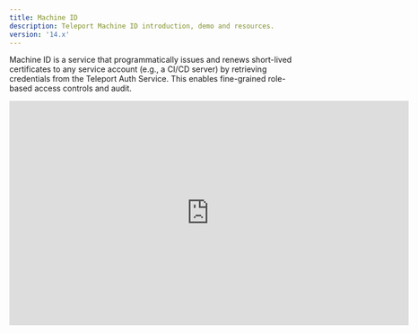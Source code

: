 ```yaml
---
title: Machine ID
description: Teleport Machine ID introduction, demo and resources.
version: '14.x'
---
```


Machine ID is a service that programmatically issues and renews short-lived
certificates to any service account (e.g., a CI/CD server) by retrieving
credentials from the Teleport Auth Service. This enables fine-grained
role-based access controls and audit.

<iframe width="712" height="400" src="https://www.youtube-nocookie.com/embed/QWd0eqIa9mA?" frameBorder="0" allow="accelerometer; autoplay; encrypted-media; gyroscope; picture-in-picture" allowFullScreen />

<br />

Machine ID supports the following Teleport features:

- [Server Access](/ver/14.x/machine-id/getting-started)
- [Database Access](/ver/14.x/machine-id/guides/databases)
- [Kubernetes Access](/ver/14.x/machine-id/guides/kubernetes) (*in Teleport v10.1*)
- [Application Access](/ver/14.x/machine-id/guides/applications) (*in Teleport v10.1*)
  - Note: [AWS Console](/ver/14.x/application-access/cloud-apis/aws-console) and API access are currently unsupported.
- [Teleport API Access](/ver/14.x/api/introduction)

These features are supported in Teleport Enterprise and Teleport Cloud.

The following features are **not** yet supported by Machine ID:

- [Desktop Access](/ver/14.x/desktop-access/introduction)
- [User Impersonation](/ver/14.x/access-controls/guides/impersonation): Machine
  ID uses Role Impersonation which cannot be combined with User Impersonation
- Multifactor authentication like [WebAuthn](/ver/14.x/access-controls/guides/webauthn) and [Passwordless](/ver/14.x/access-controls/guides/passwordless)
- [AWS Console Access](/ver/14.x/application-access/cloud-apis/aws-console)

## Getting started

- [Getting started](/ver/14.x/machine-id/getting-started): Getting started with Teleport Machine ID
- [Architecture](/ver/14.x/machine-id/architecture): A technical overview of how Machine ID works

## Guides

- [Using Machine ID with Ansible](/ver/14.x/machine-id/guides/ansible): How to integrate Machine ID with Ansible.
- [Using Machine ID with Applications](/ver/14.x/machine-id/guides/applications): How to use Machine ID to connect automated services to applications.
- [Using Machine ID with Databases](/ver/14.x/machine-id/guides/databases): How to use Machine ID to connect custom applications to your databases.
- [Using Machine ID with GitHub Actions](/ver/14.x/machine-id/guides/github-actions): How to use Machine ID to SSH into Teleport nodes from GitHub Actions.
- [Using Machine ID with GitHub Actions and Kubernetes](/ver/14.x/machine-id/guides/github-actions-kubernetes): How to use Machine ID to access Kubernetes clusters from GitHub Actions.
- [Using Machine ID with CircleCI](/ver/14.x/machine-id/guides/circleci): How to use Machine ID to to access Teleport resources from CircleCI.
- [Using Machine ID with Jenkins](/ver/14.x/machine-id/guides/jenkins): How to integrate Machine ID with Jenkins.
- [Using Machine ID with Kubernetes](/ver/14.x/machine-id/guides/kubernetes): How to use Machine ID to connect automated services to Kubernetes clusters.
- [Using Machine ID with GitLab CI](/ver/14.x/machine-id/guides/gitlab): How to use Machine ID to SSH into Teleport nodes from GitLab CI.
- [Generating Short-Lived Host Certificates with Machine ID](/ver/14.x/machine-id/guides/host-certificate): How to use Machine ID to generate a host certificate for an OpenSSH server.

## FAQ & Troubleshooting

Finally, check out [Frequently Asked Questions](/ver/14.x/machine-id/faq) and the
[troubleshooting guide](/ver/14.x/machine-id/troubleshooting) for common questions and issues.
